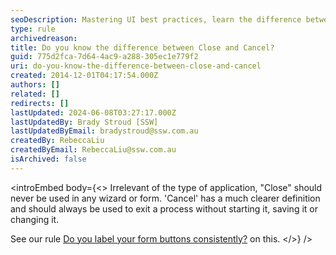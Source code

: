 ```yaml
---
seoDescription: Mastering UI best practices, learn the difference between "Close" and "Cancel" buttons to ensure seamless user experience.
type: rule
archivedreason:
title: Do you know the difference between Close and Cancel?
guid: 775d2fca-7d64-4ac9-a288-305ec1e779f2
uri: do-you-know-the-difference-between-close-and-cancel
created: 2014-12-01T04:17:54.000Z
authors: []
related: []
redirects: []
lastUpdated: 2024-06-08T03:27:17.000Z
lastUpdatedBy: Brady Stroud [SSW]
lastUpdatedByEmail: bradystroud@ssw.com.au
createdBy: RebeccaLiu
createdByEmail: RebeccaLiu@ssw.com.au
isArchived: false
---
```


<introEmbed
  body={<>
Irrelevant of the type of application, "Close" should never be used in any wizard or form. 'Cancel' has a much clearer definition and should always be used to exit a process without starting it, saving it or changing it.

See our rule [Do you label your form buttons consistently?](/do-you-label-your-form-buttons-consistently) on this.
  </>}
/>
